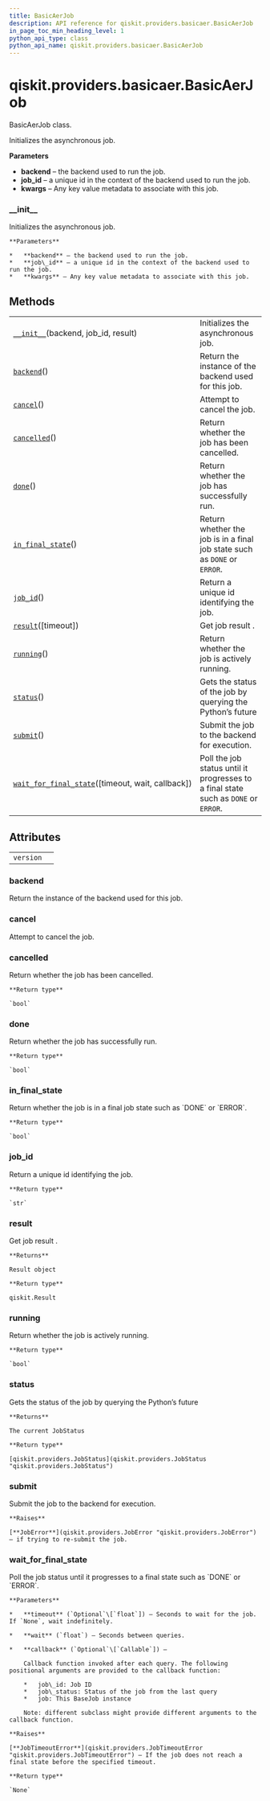 ```yaml
---
title: BasicAerJob
description: API reference for qiskit.providers.basicaer.BasicAerJob
in_page_toc_min_heading_level: 1
python_api_type: class
python_api_name: qiskit.providers.basicaer.BasicAerJob
---
```


# qiskit.providers.basicaer.BasicAerJob

<Class id="qiskit.providers.basicaer.BasicAerJob" isDedicatedPage={true} github="https://github.com/qiskit/qiskit/tree/stable/0.18/qiskit/providers/basicaer/basicaerjob.py" signature="BasicAerJob(backend, job_id, result)">
  BasicAerJob class.

  Initializes the asynchronous job.

  **Parameters**

  *   **backend** – the backend used to run the job.
  *   **job\_id** – a unique id in the context of the backend used to run the job.
  *   **kwargs** – Any key value metadata to associate with this job.

  ### \_\_init\_\_

  <Function id="qiskit.providers.basicaer.BasicAerJob.__init__" signature="__init__(backend, job_id, result)">
    Initializes the asynchronous job.

    **Parameters**

    *   **backend** – the backend used to run the job.
    *   **job\_id** – a unique id in the context of the backend used to run the job.
    *   **kwargs** – Any key value metadata to associate with this job.
  </Function>

  ## Methods

  |                                                                                                                                                                                |                                                                                     |
  | ------------------------------------------------------------------------------------------------------------------------------------------------------------------------------ | ----------------------------------------------------------------------------------- |
  | [`__init__`](#qiskit.providers.basicaer.BasicAerJob.__init__ "qiskit.providers.basicaer.BasicAerJob.__init__")(backend, job\_id, result)                                       | Initializes the asynchronous job.                                                   |
  | [`backend`](#qiskit.providers.basicaer.BasicAerJob.backend "qiskit.providers.basicaer.BasicAerJob.backend")()                                                                  | Return the instance of the backend used for this job.                               |
  | [`cancel`](#qiskit.providers.basicaer.BasicAerJob.cancel "qiskit.providers.basicaer.BasicAerJob.cancel")()                                                                     | Attempt to cancel the job.                                                          |
  | [`cancelled`](#qiskit.providers.basicaer.BasicAerJob.cancelled "qiskit.providers.basicaer.BasicAerJob.cancelled")()                                                            | Return whether the job has been cancelled.                                          |
  | [`done`](#qiskit.providers.basicaer.BasicAerJob.done "qiskit.providers.basicaer.BasicAerJob.done")()                                                                           | Return whether the job has successfully run.                                        |
  | [`in_final_state`](#qiskit.providers.basicaer.BasicAerJob.in_final_state "qiskit.providers.basicaer.BasicAerJob.in_final_state")()                                             | Return whether the job is in a final job state such as `DONE` or `ERROR`.           |
  | [`job_id`](#qiskit.providers.basicaer.BasicAerJob.job_id "qiskit.providers.basicaer.BasicAerJob.job_id")()                                                                     | Return a unique id identifying the job.                                             |
  | [`result`](#qiskit.providers.basicaer.BasicAerJob.result "qiskit.providers.basicaer.BasicAerJob.result")(\[timeout])                                                           | Get job result .                                                                    |
  | [`running`](#qiskit.providers.basicaer.BasicAerJob.running "qiskit.providers.basicaer.BasicAerJob.running")()                                                                  | Return whether the job is actively running.                                         |
  | [`status`](#qiskit.providers.basicaer.BasicAerJob.status "qiskit.providers.basicaer.BasicAerJob.status")()                                                                     | Gets the status of the job by querying the Python’s future                          |
  | [`submit`](#qiskit.providers.basicaer.BasicAerJob.submit "qiskit.providers.basicaer.BasicAerJob.submit")()                                                                     | Submit the job to the backend for execution.                                        |
  | [`wait_for_final_state`](#qiskit.providers.basicaer.BasicAerJob.wait_for_final_state "qiskit.providers.basicaer.BasicAerJob.wait_for_final_state")(\[timeout, wait, callback]) | Poll the job status until it progresses to a final state such as `DONE` or `ERROR`. |

  ## Attributes

  |           |   |
  | --------- | - |
  | `version` |   |

  ### backend

  <Function id="qiskit.providers.basicaer.BasicAerJob.backend" signature="backend()">
    Return the instance of the backend used for this job.
  </Function>

  ### cancel

  <Function id="qiskit.providers.basicaer.BasicAerJob.cancel" signature="cancel()">
    Attempt to cancel the job.
  </Function>

  ### cancelled

  <Function id="qiskit.providers.basicaer.BasicAerJob.cancelled" signature="cancelled()">
    Return whether the job has been cancelled.

    **Return type**

    `bool`
  </Function>

  ### done

  <Function id="qiskit.providers.basicaer.BasicAerJob.done" signature="done()">
    Return whether the job has successfully run.

    **Return type**

    `bool`
  </Function>

  ### in\_final\_state

  <Function id="qiskit.providers.basicaer.BasicAerJob.in_final_state" signature="in_final_state()">
    Return whether the job is in a final job state such as `DONE` or `ERROR`.

    **Return type**

    `bool`
  </Function>

  ### job\_id

  <Function id="qiskit.providers.basicaer.BasicAerJob.job_id" signature="job_id()">
    Return a unique id identifying the job.

    **Return type**

    `str`
  </Function>

  ### result

  <Function id="qiskit.providers.basicaer.BasicAerJob.result" signature="result(timeout=None)">
    Get job result .

    **Returns**

    Result object

    **Return type**

    qiskit.Result
  </Function>

  ### running

  <Function id="qiskit.providers.basicaer.BasicAerJob.running" signature="running()">
    Return whether the job is actively running.

    **Return type**

    `bool`
  </Function>

  ### status

  <Function id="qiskit.providers.basicaer.BasicAerJob.status" signature="status()">
    Gets the status of the job by querying the Python’s future

    **Returns**

    The current JobStatus

    **Return type**

    [qiskit.providers.JobStatus](qiskit.providers.JobStatus "qiskit.providers.JobStatus")
  </Function>

  ### submit

  <Function id="qiskit.providers.basicaer.BasicAerJob.submit" signature="submit()">
    Submit the job to the backend for execution.

    **Raises**

    [**JobError**](qiskit.providers.JobError "qiskit.providers.JobError") – if trying to re-submit the job.
  </Function>

  ### wait\_for\_final\_state

  <Function id="qiskit.providers.basicaer.BasicAerJob.wait_for_final_state" signature="wait_for_final_state(timeout=None, wait=5, callback=None)">
    Poll the job status until it progresses to a final state such as `DONE` or `ERROR`.

    **Parameters**

    *   **timeout** (`Optional`\[`float`]) – Seconds to wait for the job. If `None`, wait indefinitely.

    *   **wait** (`float`) – Seconds between queries.

    *   **callback** (`Optional`\[`Callable`]) –

        Callback function invoked after each query. The following positional arguments are provided to the callback function:

        *   job\_id: Job ID
        *   job\_status: Status of the job from the last query
        *   job: This BaseJob instance

        Note: different subclass might provide different arguments to the callback function.

    **Raises**

    [**JobTimeoutError**](qiskit.providers.JobTimeoutError "qiskit.providers.JobTimeoutError") – If the job does not reach a final state before the specified timeout.

    **Return type**

    `None`
  </Function>
</Class>

